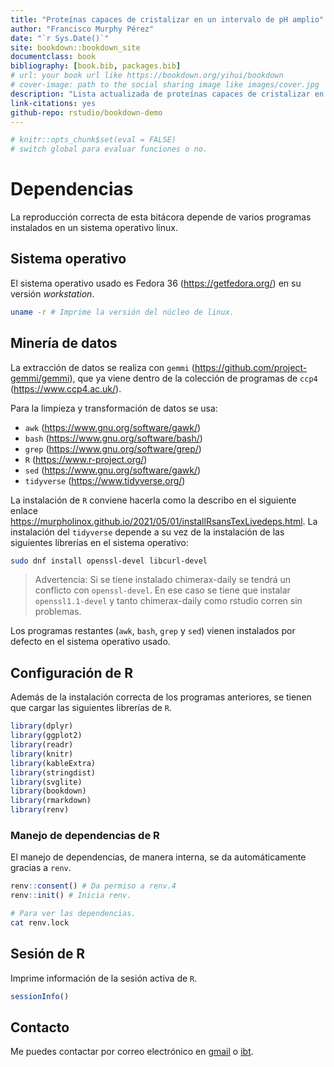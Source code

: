 ```yaml
--- 
title: "Proteínas capaces de cristalizar en un intervalo de pH amplio"
author: "Francisco Murphy Pérez"
date: "`r Sys.Date()`"
site: bookdown::bookdown_site
documentclass: book
bibliography: [book.bib, packages.bib]
# url: your book url like https://bookdown.org/yihui/bookdown
# cover-image: path to the social sharing image like images/cover.jpg
description: "Lista actualizada de proteínas capaces de cristalizar en un intervalo de pH amplio." 
link-citations: yes
github-repo: rstudio/bookdown-demo
---
```


```r
# knitr::opts_chunk$set(eval = FALSE)
# switch global para evaluar funciones o no.
```

# Dependencias
La reproducción correcta de esta bitácora depende de varios programas instalados en un sistema operativo linux. 

## Sistema operativo
El sistema operativo usado es Fedora 36 (<https://getfedora.org/>) en su versión *workstation*. 

```bash
uname -r # Imprime la versión del núcleo de linux.
```

## Minería de datos
La extracción de datos se realiza con `gemmi` (<https://github.com/project-gemmi/gemmi>), que ya viene dentro de la colección de programas de `ccp4` (<https://www.ccp4.ac.uk/>).

Para la limpieza y transformación de datos se usa:

- `awk` (<https://www.gnu.org/software/gawk/>)
- `bash` (<https://www.gnu.org/software/bash/>)
- `grep` (<https://www.gnu.org/software/grep/>)
- `R` (<https://www.r-project.org/>)
- `sed` (<https://www.gnu.org/software/gawk/>)
- `tidyverse` (<https://www.tidyverse.org/>)

La instalación de `R` conviene hacerla como la describo en el siguiente enlace <https://murpholinox.github.io/2021/05/01/installRsansTexLivedeps.html>. La instalación del `tidyverse` depende a su vez de la instalación de las siguientes librerías en el sistema operativo: 

```bash
sudo dnf install openssl-devel libcurl-devel
```

> Advertencia: Si se tiene instalado chimerax-daily se tendrá un conflicto con `openssl-devel`. En ese caso se tiene que instalar `openssl1.1-devel` y tanto chimerax-daily como rstudio corren sin problemas.

Los programas restantes (`awk`, `bash`, `grep` y `sed`) vienen instalados por defecto en el sistema operativo usado.

## Configuración de R
Además de la instalación correcta de los programas anteriores, se tienen que cargar las siguientes librerías de `R`.

```r
library(dplyr)
library(ggplot2)
library(readr)
library(knitr)
library(kableExtra)
library(stringdist)
library(svglite)
library(bookdown)
library(rmarkdown)
library(renv)
```

### Manejo de dependencias de R
El manejo de dependencias, de manera interna, se da automáticamente gracias a `renv`.

```r
renv::consent() # Da permiso a renv.4
renv::init() # Inicia renv.
```

```bash
# Para ver las dependencias.
cat renv.lock
```

## Sesión de R
Imprime información de la sesión activa de `R`.

```r
sessionInfo()
```

## Contacto
Me puedes contactar por correo electrónico en [gmail](mailto:murpholinox@gmail.com) o [ibt](mailto:francisco.murphy@ibt.unam.mx).

